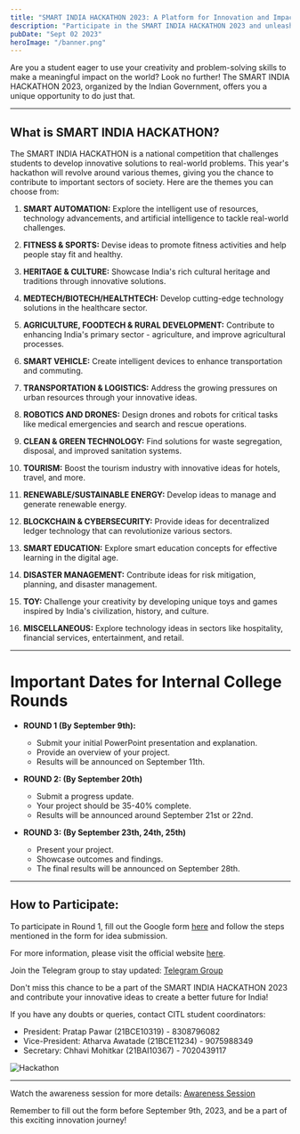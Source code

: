 ```yaml
---
title: "SMART INDIA HACKATHON 2023: A Platform for Innovation and Impact"
description: "Participate in the SMART INDIA HACKATHON 2023 and unleash your creativity to solve real-world problems."
pubDate: "Sept 02 2023"
heroImage: "/banner.png"
---
```


Are you a student eager to use your creativity and problem-solving skills to make a meaningful impact on the world? Look no further! The SMART INDIA HACKATHON 2023, organized by the Indian Government, offers you a unique opportunity to do just that.

---

## What is SMART INDIA HACKATHON?

The SMART INDIA HACKATHON is a national competition that challenges students to develop innovative solutions to real-world problems. This year's hackathon will revolve around various themes, giving you the chance to contribute to important sectors of society. Here are the themes you can choose from:

1. **SMART AUTOMATION:** Explore the intelligent use of resources, technology advancements, and artificial intelligence to tackle real-world challenges.

2. **FITNESS & SPORTS:** Devise ideas to promote fitness activities and help people stay fit and healthy.

3. **HERITAGE & CULTURE:** Showcase India's rich cultural heritage and traditions through innovative solutions.

4. **MEDTECH/BIOTECH/HEALTHTECH:** Develop cutting-edge technology solutions in the healthcare sector.

5. **AGRICULTURE, FOODTECH & RURAL DEVELOPMENT:** Contribute to enhancing India's primary sector - agriculture, and improve agricultural processes.

6. **SMART VEHICLE:** Create intelligent devices to enhance transportation and commuting.

7. **TRANSPORTATION & LOGISTICS:** Address the growing pressures on urban resources through your innovative ideas.

8. **ROBOTICS AND DRONES:** Design drones and robots for critical tasks like medical emergencies and search and rescue operations.

9. **CLEAN & GREEN TECHNOLOGY:** Find solutions for waste segregation, disposal, and improved sanitation systems.

10. **TOURISM:** Boost the tourism industry with innovative ideas for hotels, travel, and more.

11. **RENEWABLE/SUSTAINABLE ENERGY:** Develop ideas to manage and generate renewable energy.

12. **BLOCKCHAIN & CYBERSECURITY:** Provide ideas for decentralized ledger technology that can revolutionize various sectors.

13. **SMART EDUCATION:** Explore smart education concepts for effective learning in the digital age.

14. **DISASTER MANAGEMENT:** Contribute ideas for risk mitigation, planning, and disaster management.

15. **TOY:** Challenge your creativity by developing unique toys and games inspired by India's civilization, history, and culture.

16. **MISCELLANEOUS:** Explore technology ideas in sectors like hospitality, financial services, entertainment, and retail.

---

# Important Dates for Internal College Rounds

- **ROUND 1 (By September 9th):**

  - Submit your initial PowerPoint presentation and explanation.
  - Provide an overview of your project.
  - Results will be announced on September 11th.

- **ROUND 2: (By September 20th)**

  - Submit a progress update.
  - Your project should be 35-40% complete.
  - Results will be announced around September 21st or 22nd.

- **ROUND 3: (By September 23th, 24th, 25th)**
  - Present your project.
  - Showcase outcomes and findings.
  - The final results will be announced on September 28th.

---

## How to Participate:

To participate in Round 1, fill out the Google form [here](https://forms.gle/oHcUg6RikdBfAp9T8) and follow the steps mentioned in the form for idea submission.

For more information, please visit the official website [here](https://www.sih.gov.in/).

Join the Telegram group to stay updated: [Telegram Group](https://t.me/+tRF4ZtGFzoxlMzM1)

Don't miss this chance to be a part of the SMART INDIA HACKATHON 2023 and contribute your innovative ideas to create a better future for India!

If you have any doubts or queries, contact CITL student coordinators:

- President: Pratap Pawar (21BCE10319) - 8308796082
- Vice-President: Atharva Awatade (21BCE11234) - 9075988349
- Secretary: Chhavi Mohitkar (21BAI10367) - 7020439117

![Hackathon](/sih.png)

---

Watch the awareness session for more details: [Awareness Session](https://www.youtube.com/watch?v=OCLDvyCAB3g&ab_channel=MoEInnovationCell)

Remember to fill out the form before September 9th, 2023, and be a part of this exciting innovation journey!
